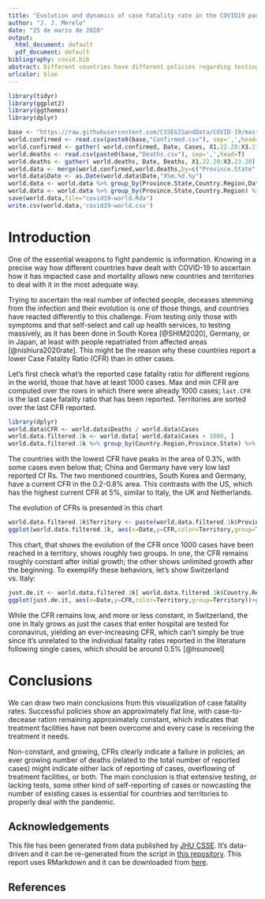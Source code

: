 ```yaml
---
title: "Evolution and dynamics of case fatality rate in the COVID19 pandemia"
author: "J. J. Merelo"
date: "25 de marzo de 2020"
output:
  html_document: default
  pdf_document: default
bibliography: covid.bib
abstract: Different countries have different policies regarding testing of COVID-19 infections and reporting of deceases due to that infection. These policies show themselves in the evolution of the case fatality ratio, or relation between total number of infected people and reported deceases. Its dynamics and statistical features will allow us to assess these policies mainly regarding under-testing or under-reporting of fatalities.
urlcolor: blue
---
```


```r
library(tidyr)
library(ggplot2)
library(ggthemes)
library(dplyr)

base <- "https://raw.githubusercontent.com/CSSEGISandData/COVID-19/master/csse_covid_19_data/csse_covid_19_time_series/time_series_19-covid-"
world.confirmed <- read.csv(paste0(base,"Confirmed.csv"), sep=',',head=T)
world.confirmed <- gather( world.confirmed, Date, Cases, X1.22.20:X3.21.20)
world.deaths <- read.csv(paste0(base,"Deaths.csv"), sep=',',head=T)
world.deaths <- gather( world.deaths, Date, Deaths, X1.22.20:X3.23.20)
world.data <- merge(world.confirmed,world.deaths,by=c("Province.State","Country.Region","Lat", "Long", "Date"))
world.data$Date <- as.Date(world.data$Date,"X%m.%d.%y")
world.data <- world.data %>% group_by(Province.State,Country.Region,Date) %>% arrange(Province.State,Country.Region, as.Date(Date))
world.data <- world.data %>% group_by(Province.State,Country.Region) %>% mutate( New.Cases= Cases-lag(Cases, default=0), New.Deaths= Deaths -lag(Deaths, default=0))
save(world.data,file="covid19-world.Rda")
write.csv(world.data,'covid19-world.csv')
```

# Introduction

One of the essential weapons to fight pandemic is information. Knowing in a precise way how different countries have dealt with COVID-19 to ascertain how it has impacted case and mortality allows new countries and territories to deal with it in the most adequate way. 

Trying to ascertain the real number of infected people,  deceases stemming from the infection and their evolution is one of those things, and countries have reacted differently to this challenge. From testing only those with symptoms and that self-select and call up health services, to testing massively, as it has been done in South Korea [@SHIM2020], Germany, or in Japan, at least with people repatriated from affected areas [@nishiura2020rate]. This might be the reason why these countries report a lower Case Fatality Ratio (CFR) than in other cases.

Let's first check what's the reported case fatality ratio for different regions in the world, those that have at least 1000 cases. Max and min CFR are computed over the rows in which there were already 1000 cases; `last.CFR` is the last case fatality ratio that has been reported. Territories are sorted over the last CFR reported.

```r
library(dplyr)
world.data$CFR <- world.data$Deaths / world.data$Cases
world.data.filtered.1k <- world.data[ world.data$Cases > 1000, ]
world.data.filtered.1k %>% group_by(Country.Region,Province.State) %>% summarize( max.CFR = max(CFR), min.CFR = min(CFR), last.CFR = last(CFR))  %>% arrange( - last.CFR) %>% rmarkdown::paged_table()
```

The countries with the lowest CFR have peaks in the area of 0.3%, with some cases even below that; China and Germany have very low last reported Cf Rs. The two mentioned countries, South Korea and Germany, have a current CFR in the 0.2-0.8% area. This contrasts with the US, which has the highest current CFR at 5%, similar to Italy, the UK and Netherlands.

The evolution of CFRs is presented in this chart

```r
world.data.filtered.1k$Territory <- paste(world.data.filtered.1k$Province.State, world.data.filtered.1k$Country.Region)
ggplot(world.data.filtered.1k, aes(x=Date,y=CFR,color=Territory,group=Territory))+geom_line()+theme_tufte()+theme(legend.position = "bottom")+labs(title = "Evolution of case fatality ratio",subtitle = "Countries and territories with more than 1k cases")
```

This chart, that shows the evolution of the CFR once 1000 cases have been reached in a territory, shows roughly two groups. In one, the CFR remains roughly constant after initial growth; the other shows unlimited growth after the beginning. To exemplify these behaviors, let's show Switzerland vs. Italy:

```r
just.de.it <- world.data.filtered.1k[ world.data.filtered.1k$Country.Region == "Switzerland" | world.data.filtered.1k$Country.Region == "Italy",]
ggplot(just.de.it, aes(x=Date,y=CFR,color=Territory,group=Territory))+geom_line()+theme_tufte()+theme(legend.position = "bottom")
```

While the CFR remains low, and more or less constant, in Switzerland, the one in Italy grows as just the cases that enter hospital are tested for coronavirus, yielding an ever-increasing CFR, which can't simply be true since it's unrelated to the individual fatality rates reported in the literature following single cases, which should be around 0.5% [@hsunovel]


# Conclusions

We can draw two main conclusions from this visualization of case fatality rates. Successful policies show an approximately flat line, with case-to-decease ration remaining approximately constant, which indicates that treatment facilities have not been overcome and every case is receiving the treatment it needs.

Non-constant, and growing, CFRs clearly indicate a failure in policies; an ever growing number of deaths (related to the total number of reported cases) might indicate either lack of reporting of cases, overflowing of treatment facilities, or both. The main conclusion is that extensive testing, or lacking tests, some other kind of self-reporting of cases or nowcasting the number of existing cases is essential for countries and territories to properly deal with the pandemic.


## Acknowledgements

This file has been generated from data published by [JHU CSSE](https://github.com/CSSEGISandData/COVID-19). It's data-driven and it can be re-generated from the script in  [this repository](https://github.com/JJ/covid-reports). This report uses RMarkdown and it can be downloaded from [here](https://github.com/JJ/covid-reports/blob/master/cfr-evolution.Rmd).

## References

